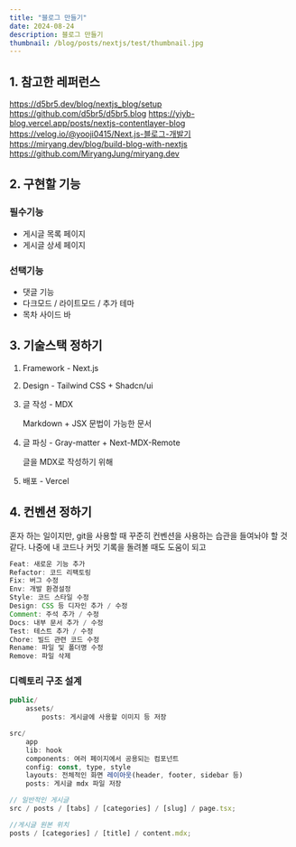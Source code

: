 ```yaml
---
title: "블로그 만들기"
date: 2024-08-24
description: 블로그 만들기
thumbnail: /blog/posts/nextjs/test/thumbnail.jpg
---
```


## 1. 참고한 레퍼런스

https://d5br5.dev/blog/nextjs_blog/setup
https://github.com/d5br5/d5br5.blog
https://yiyb-blog.vercel.app/posts/nextjs-contentlayer-blog
https://velog.io/@yooji0415/Next.js-블로그-개발기
https://miryang.dev/blog/build-blog-with-nextjs
https://github.com/MiryangJung/miryang.dev

## 2. 구현할 기능

### 필수기능

-   게시글 목록 페이지
-   게시글 상세 페이지

### 선택기능

-   댓글 기능
-   다크모드 / 라이트모드 / 추가 테마
-   목차 사이드 바

## 3. 기술스택 정하기

1. Framework - Next.js
2. Design - Tailwind CSS + Shadcn/ui
3. 글 작성 - MDX

    Markdown + JSX 문법이 가능한 문서

4. 글 파싱 - Gray-matter + Next-MDX-Remote

    글을 MDX로 작성하기 위해

5. 배포 - Vercel

## 4. 컨벤션 정하기

혼자 하는 일이지만, git을 사용할 때 꾸준히 컨벤션을 사용하는 습관을 들여놔야 할 것 같다. 나중에 내 코드나 커밋 기록을 돌려볼 때도 도움이 되고

```jsx
Feat: 새로운 기능 추가
Refactor: 코드 리팩토링
Fix: 버그 수정
Env: 개발 환경설정
Style: 코드 스타일 수정
Design: CSS 등 디자인 추가 / 수정
Comment: 주석 추가 / 수정
Docs: 내부 문서 추가 / 수정
Test: 테스트 추가 / 수정
Chore: 빌드 관련 코드 수정
Rename: 파일 및 폴더명 수정
Remove: 파일 삭제
```

### 디렉토리 구조 설계

```jsx
public/
	assets/
		posts: 게시글에 사용할 이미지 등 저장

src/
	app
	lib: hook
	components: 여러 페이지에서 공용되는 컴포넌트
	config: const, type, style
	layouts: 전체적인 화면 레이아웃(header, footer, sidebar 등)
	posts: 게시글 mdx 파일 저장

```

```jsx
// 일반적인 게시글
src / posts / [tabs] / [categories] / [slug] / page.tsx;

//게시글 원본 위치
posts / [categories] / [title] / content.mdx;
```

